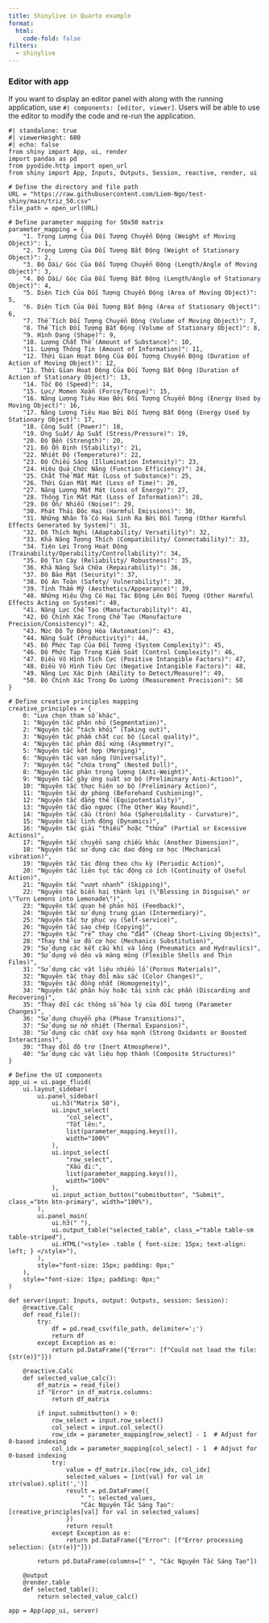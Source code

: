 ```yaml
---
title: Shinylive in Quarto example
format: 
  html:
    code-fold: false
filters:
  - shinylive
---
```

### Editor with app

If you want to display an editor panel with along with the running application, use `#| components: [editor, viewer]`. Users will be able to use the editor to modify the code and re-run the application.

```shinylive-python
#| standalone: true
#| viewerHeight: 600
#| echo: false
from shiny import App, ui, render
import pandas as pd
from pyodide.http import open_url
from shiny import App, Inputs, Outputs, Session, reactive, render, ui

# Define the directory and file path
URL = "https://raw.githubusercontent.com/Liem-Ngo/test-shiny/main/triz_50.csv"
file_path = open_url(URL)

# Define parameter mapping for 50x50 matrix
parameter_mapping = {
    "1. Trọng Lượng Của Đối Tượng Chuyển Động (Weight of Moving Object)": 1,
    "2. Trọng Lượng Của Đối Tượng Bất Động (Weight of Stationary Object)": 2,
    "3. Độ Dài/ Góc Của Đối Tượng Chuyển Động (Length/Angle of Moving Object)": 3,
    "4. Độ Dài/ Góc Của Đối Tượng Bất Động (Length/Angle of Stationary Object)": 4,
    "5. Diện Tích Của Đối Tượng Chuyển Động (Area of Moving Object)": 5,
    "6. Diện Tích Của Đối Tượng Bất Động (Area of Stationary Object)": 6,
    "7. Thể Tích Đối Tượng Chuyển Động (Volume of Moving Object)": 7,
    "8. Thể Tích Đối Tượng Bất Động (Volume of Stationary Object)": 8,
    "9. Hình Dạng (Shape)": 9,
    "10. Lượng Chất Thể (Amount of Substance)": 10,
    "11. Lượng Thông Tin (Amount of Information)": 11,
    "12. Thời Gian Hoạt Động Của Đối Tượng Chuyển Động (Duration of Action of Moving Object)": 12,
    "13. Thời Gian Hoạt Động Của Đối Tượng Bất Động (Duration of Action of Stationary Object)": 13,
    "14. Tốc Độ (Speed)": 14,
    "15. Lực/ Momen Xoắn (Force/Torque)": 15,
    "16. Năng Lượng Tiêu Hao Bởi Đối Tượng Chuyển Động (Energy Used by Moving Object)": 16,
    "17. Năng Lượng Tiêu Hao Bởi Đối Tượng Bất Động (Energy Used by Stationary Object)": 17,
    "18. Công Suất (Power)": 18,
    "19. Ứng Suất/ Áp Suất (Stress/Pressure)": 19,
    "20. Độ Bền (Strength)": 20,
    "21. Độ Ổn Định (Stability)": 21,
    "22. Nhiệt Độ (Temperature)": 22,
    "23. Độ Chiếu Sáng (Illumination Intensity)": 23,
    "24. Hiệu Quả Chức Năng (Function Efficiency)": 24,
    "25. Chất Thể Mất Mát (Loss of Substance)": 25,
    "26. Thời Gian Mất Mát (Loss of Time)": 26,
    "27. Năng Lượng Mất Mát (Loss of Energy)": 27,
    "28. Thông Tin Mất Mát (Loss of Information)": 28,
    "29. Độ Ồn/ Nhiễu (Noise)": 29,
    "30. Phát Thải Độc Hại (Harmful Emissions)": 30,
    "31. Những Nhân Tố Có Hại Sinh Ra Bởi Đối Tượng (Other Harmful Effects Generated by System)": 31,
    "32. Độ Thích Nghi (Adaptability/ Versatility)": 32,
    "33. Khả Năng Tương Thích (Compatibility/ Connectability)": 33,
    "34. Tiện Lợi Trong Hoạt Động (Trainability/Operability/Controllability)": 34,
    "35. Độ Tin Cậy (Reliability/ Robustness)": 35,
    "36. Khả Năng Sửa Chữa (Repairability)": 36,
    "37. Độ Bảo Mật (Security)": 37,
    "38. Độ An Toàn (Safety/ Vulnerability)": 38,
    "39. Tính Thẩm Mỹ (Aesthetics/Appearance)": 39,
    "40. Những Hiệu Ứng Có Hại Tác Động Lên Đối Tượng (Other Harmful Effects Acting on System)": 40,
    "41. Năng Lực Chế Tạo (Manufacturability)": 41,
    "42. Độ Chính Xác Trong Chế Tạo (Manufacture Precision/Consistency)": 42,
    "43. Mức Độ Tự Động Hóa (Automation)": 43,
    "44. Năng Suất (Productivity)": 44,
    "45. Độ Phức Tạp Của Đối Tượng (System Complexity)": 45,
    "46. Độ Phức Tạp Trong Kiểm Soát (Control Complexity)": 46,
    "47. Điều Vô Hình Tích Cực (Positive Intangible Factors)": 47,
    "48. Điều Vô Hình Tiêu Cực (Negative Intangible Factors)": 48,
    "49. Năng Lực Xác Định (Ability to Detect/Measure)": 49,
    "50. Độ Chính Xác Trong Đo Lường (Measurement Precision)": 50
}

# Define creative principles mapping
creative_principles = {
    0: "Lựa chọn tham số khác",
    1: "Nguyên tắc phân nhỏ (Segmentation)",
    2: "Nguyên tắc “tách khỏi” (Taking out)",
    3: "Nguyên tắc phẩm chất cục bộ (Local quality)",
    4: "Nguyên tắc phản đối xứng (Asymmetry)",
    5: "Nguyên tắc kết hợp (Merging)",
    6: "Nguyên tắc vạn năng (Universality)",
    7: "Nguyên tắc “chứa trong” (Nested Doll)",
    8: "Nguyên tắc phản trọng lượng (Anti-Weight)",
    9: "Nguyên tắc gây ứng suất sơ bộ (Preliminary Anti-Action)",
    10: "Nguyên tắc thực hiện sơ bộ (Preliminary Action)",
    11: "Nguyên tắc dự phòng (Beforehand Cushioning)",
    12: "Nguyên tắc đẳng thế (Equipotentiality)",
    13: "Nguyên tắc đảo ngược (The Other Way Round)",
    14: "Nguyên tắc cầu (tròn) hóa (Spheroidality - Curvature)",
    15: "Nguyên tắc linh động (Dynamics)",
    16: "Nguyên tắc giải “thiếu” hoặc “thừa” (Partial or Excessive Actions)",
    17: "Nguyên tắc chuyển sang chiều khác (Another Dimension)",
    18: "Nguyên tắc sử dụng các dao động cơ học (Mechanical vibration)",
    19: "Nguyên tắc tác động theo chu kỳ (Periodic Action)",
    20: "Nguyên tắc liên tục tác động có ích (Continuity of Useful Action)",
    21: "Nguyên tắc “vượt nhanh” (Skipping)",
    22: "Nguyên tắc biến hại thành lợi (\"Blessing in Disguise\" or \"Turn Lemons into Lemonade\")",
    23: "Nguyên tắc quan hệ phản hồi (Feedback)",
    24: "Nguyên tắc sử dụng trung gian (Intermediary)",
    25: "Nguyên tắc tự phục vụ (Self-service)",
    26: "Nguyên tắc sao chép (Copying)",
    27: "Nguyên tắc “rẻ” thay cho “đắt” (Cheap Short-Living Objects)",
    28: "Thay thế sơ đồ cơ học (Mechanics Substitution)",
    29: "Sử dụng các kết cấu khí và lỏng (Pneumatics and Hydraulics)",
    30: "Sử dụng vỏ dẻo và màng mỏng (Flexible Shells and Thin Films)",
    31: "Sử dụng các vật liệu nhiều lỗ (Porous Materials)",
    32: "Nguyên tắc thay đổi màu sắc (Color Changes)",
    33: "Nguyên tắc đồng nhất (Homogeneity)",
    34: "Nguyên tắc phân hủy hoặc tái sinh các phần (Discarding and Recovering)",
    35: "Thay đổi các thông số hóa lý của đối tượng (Parameter Changes)",
    36: "Sử dụng chuyển pha (Phase Transitions)",
    37: "Sử dụng sự nở nhiệt (Thermal Expansion)",
    38: "Sử dụng các chất oxy hóa mạnh (Strong Oxidants or Boosted Interactions)",
    39: "Thay đổi độ trơ (Inert Atmosphere)",
    40: "Sử dụng các vật liệu hợp thành (Composite Structures)"
}

# Define the UI components
app_ui = ui.page_fluid(
    ui.layout_sidebar(
        ui.panel_sidebar(
            ui.h3("Matrix 50"),
            ui.input_select(
                "col_select",
                "Tốt lên:",
                list(parameter_mapping.keys()),
                width="100%"
            ),
            ui.input_select(
                "row_select",
                "Xấu đi:",
                list(parameter_mapping.keys()),
                width="100%"
            ),
            ui.input_action_button("submitbutton", "Submit", class_="btn btn-primary", width="100%"),
        ),
        ui.panel_main(
            ui.h3(" "),
            ui.output_table("selected_table", class_="table table-sm table-striped"),
            ui.HTML("<style> .table { font-size: 15px; text-align: left; } </style>"),
        ),
        style="font-size: 15px; padding: 0px;"
    ),
    style="font-size: 15px; padding: 0px;"
)

def server(input: Inputs, output: Outputs, session: Session):
    @reactive.Calc
    def read_file():
        try:
            df = pd.read_csv(file_path, delimiter=';')
            return df
        except Exception as e:
            return pd.DataFrame({"Error": [f"Could not load the file: {str(e)}"]})

    @reactive.Calc
    def selected_value_calc():
        df_matrix = read_file()
        if "Error" in df_matrix.columns:
            return df_matrix
        
        if input.submitbutton() > 0:
            row_select = input.row_select()
            col_select = input.col_select()
            row_idx = parameter_mapping[row_select] - 1  # Adjust for 0-based indexing
            col_idx = parameter_mapping[col_select] - 1  # Adjust for 0-based indexing
            try:
                value = df_matrix.iloc[row_idx, col_idx]
                selected_values = [int(val) for val in str(value).split(',')]
                result = pd.DataFrame({
                    " ": selected_values,
                    "Các Nguyên Tắc Sáng Tạo": [creative_principles[val] for val in selected_values]
                })
                return result
            except Exception as e:
                return pd.DataFrame({"Error": [f"Error processing selection: {str(e)}"]})
        
        return pd.DataFrame(columns=[" ", "Các Nguyên Tắc Sáng Tạo"])

    @output
    @render.table
    def selected_table():
        return selected_value_calc()

app = App(app_ui, server)

```
